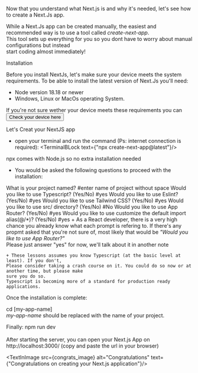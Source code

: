

Now that you understand what Next.js is and why it's needed, let's see how to 
create a Next.Js app.

While a Next.Js app can be created manually, the easiest and recommended way is to use a 
tool called <em>create-next-app</em>.<br/>This tool sets up everything for you so you dont have to worry about manual configurations but instead  
start coding almost immediately!

<MyH2>Installation</MyH2>

Before you install NextJs, let's make sure your device meets the system requirements.
To be able to install the latest version of Next.Js you'll need:
+ Node version 18.18 or newer
+ Windows, Linux or MacOs operating System.

If you're not sure wether your device meets these requirements you can <button>Check your device here </button> 


<MyH2>Let's Creat your NextJS app</MyH2>

+ open your terminal and run the command (Ps: internet connection is required):
<TerminalBLock text={"npx create-next-app@latest"}/>

<Tip>
    npx comes with Node.js so no extra installation needed
</Tip>

+ You would be asked the following questions to proceed with the installation:

<CodeBLock lang="bash" title="Create-next-app prompts" >
    What is your project named? #enter name of project without space
    Would you like to use Typescript? (Yes/No) #yes
    Would you like to use Eslint? (Yes/No) #yes
    Would you like to use Tailwind CSS? (Yes/No) #yes
    Would you like to use src/ directory? (Yes/No) #No
    Would you like to use App Router? (Yes/No) #yes
    Would you like to use customize the default import alias(@/*)? (Yes/No) #yes
</CodeBLock>

<Tip>
    + As a React developer, there is a very high chance you already know
    what each prompt is refering to. 
    If there's any propmt asked that you're not sure of, most likely that would be 
    <em>"Would you like to use App Router?"</em> <br/>
    Please just answer "yes" for now, we'll talk about it in another note

    + These lessons assumes you know Typescript (at the basic level at least). If you don't,
    Please consider taking a crash course on it. You could do so now or at another time, but please make
    sure you do so.
    Typescript is becoming more of a standard for production ready applications. 
</Tip>

Once the installation is complete:

<CodeBLock title="Move into to the Nextjs app directory" lang="bash">
    cd [my-app-name]
</CodeBLock>
<br/>
<em>my-app-name</em> should be replaced with the name of your project.

Finally:
<CodeBLock title="Start the development server" lang="bash">
    npm run dev
</CodeBLock>
<br/>
<br/>
After starting the server, you can open your Next.js App on <br/>
http://localhost:3000/ (copy and paste the url in your browser)

<TextInImage src={congrats_image} alt="Congratulations" text={"Congratulations on creating your Next.js application"}/>